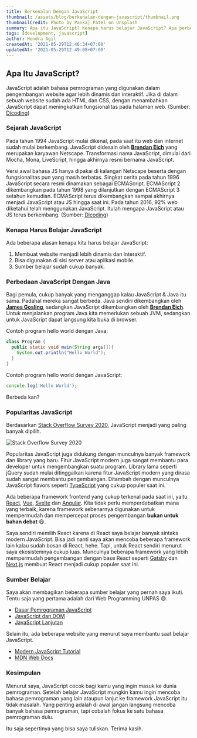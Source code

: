 ```yaml
---
title: Berkenalan Dengan JavaScript
thumbnail: /assets/blog/berkenalan-dengan-javascript/thumbnail.png
thumbnailCredit: Photo by Pankaj Patel on Unsplash
summary: Apa itu JavaScript? Kenapa harus belajar JavaScript? Apa perbedaan JavaScript dengan Java? Saya akan sedikit membahas tentang JavaScript pada blog ini.
tags: [development, javascript]
author: Hendra Agil
createdAt: '2021-05-29T12:46:34+07:00'
updatedAt: '2021-05-29T12:49:08+07:00'
---
```


## Apa Itu JavaScript?

JavaScript adalah bahasa pemrograman yang digunakan dalam pengembangan website agar lebih dinamis dan interaktif. Jika di dalam sebuah website sudah ada HTML dan CSS, dengan menambahkan JavaScript dapat meningkatkan fungsionalitas pada halaman web. (Sumber: [Dicoding](https://www.dicoding.com/blog/apa-itu-javascript-fungsi-dan-contohnya/))

### Sejarah JavaScript

Pada tahun 1994 JavaScript mulai dikenal, pada saat itu web dan internet sudah mulai berkembang. JavaScript didesain oleh **[Brendan Eich](https://en.wikipedia.org/wiki/Brendan_Eich)** yang merupakan karyawan Netscape. Transformasi nama JavaScript, dimulai dari Mocha, Mona, LiveScript, hingga akhirnya resmi bernama JavaScript.

Versi awal bahasa JS hanya dipakai di kalangan Netscape beserta dengan fungsionalitas pun yang masih terbatas. Singkat cerita pada tahun 1996 JavaScript secara resmi dinamakan sebagai ECMAScript. ECMAScript 2 dikembangkan pada tahun 1998 yang dilanjutkan dengan ECMAScript 3 setahun kemudian. ECMAScript terus dikembangkan sampai akhirnya menjadi JavaScript atau JS hingga saat ini. Pada tahun 2016, 92% web diketahui telah menggunakan JavaScript. Itulah mengapa JavaScript atau JS terus berkembang. (Sumber: [Dicoding](https://www.dicoding.com/blog/apa-itu-javascript-fungsi-dan-contohnya/))

### Kenapa Harus Belajar JavaScript

Ada beberapa alasan kenapa kita harus belajar JavaScript:

1. Membuat website menjadi lebih dinamis dan interaktif.
2. Bisa digunakan di sisi server atau aplikasi mobile.
3. Sumber belajar sudah cukup banyak.

### Perbedaan JavaScript Dengan Java

Bagi pemula, cukup banyak yang menganggap kalau JavaScript & Java itu sama. Padahal mereka sangat berbeda. Java sendiri dikembangkan oleh **[James Gosling](https://en.wikipedia.org/wiki/James_Gosling)**, sedangkan JavaScript dikembangkan oleh **[Brendan Eich](https://en.wikipedia.org/wiki/Brendan_Eich)**. Untuk menjalankan program Java kita memerlukan sebuah JVM, sedangkan untuk JavaScript dapat langsung kita buka di browser.

Contoh program hello world dengan Java:

```java
class Program {
  public static void main(String args[]){
    System.out.println("Hello World");
  }
}
```

Contoh program hello world dengan JavaScript:

```js
console.log('Hello World');
```

Berbeda kan?

### Popularitas JavaScript

Berdasarkan [Stack Overflow Survey 2020](https://insights.stackoverflow.com/survey/2020#most-popular-technologies), JavaScript menjadi yang paling banyak dipilih.

![Stack Overflow Survey 2020](https://cdn.discordapp.com/attachments/861443943065321483/1101056216991535155/image.png)

Popularitas JavaScript juga didukung dengan munculnya banyak framework dan library yang baru. Fitur JavaScript modern juga sangat membantu para developer untuk mengembangkan suatu program. Library lama seperti jQuery sudah mulai ditinggalkan karena fitur JavaScript modern yang dirasa sudah sangat membantu pengembangan. Ditambah dengan munculnya JavaScript flavors seperti [TypeScript](https://www.typescriptlang.org/) yang cukup populer saat ini.

Ada beberapa framework frontend yang cukup terkenal pada saat ini, yaitu [React](https://reactjs.org/), [Vue](https://vuejs.org/), [Svelte](https://svelte.dev/) dan [Angular](https://angular.io/). Kita tidak perlu memperdebatkan mana yang terbaik, karena framework sebenarnya digunakan untuk mempermudah dan mempercepat proses pengembangan **bukan untuk bahan debat** 😆.

Saya sendiri memilih React karena di React saya belajar banyak sintaks modern JavaScript. Bisa jadi nanti saya akan mencoba beberapa framework lain kalau sudah bosan di React, hehe. Tapi, untuk React sendiri menurut saya ekosistemnya cukup luas. Munculnya beberapa framework yang lebih mempermudah pengembangan dengan base React seperti [Gatsby](https://www.gatsbyjs.com/) dan [Next.js](https://nextjs.org/) membuat React menjadi cukup populer saat ini.

### Sumber Belajar

Saya akan membagikan beberapa sumber belajar yang pernah saya ikuti. Tentu saja yang pertama adalah dari Web Programming UNPAS 😄.

- [Dasar Pemrograman JavaScript](https://www.youtube.com/playlist?list=PLFIM0718LjIWXagluzROrA-iBY9eeUt4w)
- [JavaScript dan DOM](https://www.youtube.com/playlist?list=PLFIM0718LjIWB3YRoQbQh82ZewAGtE2-3)
- [JavaScript Lanjutan](https://www.youtube.com/playlist?list=PLFIM0718LjIUGpY8wmE41W7rTJo_3Y46-)

Selain itu, ada beberapa website yang menurut saya membantu saat belajar JavaScript.

- [Modern JavaScript Tutorial](https://javascript.info/)
- [MDN Web Docs](https://developer.mozilla.org/en-US/docs/Web/javascript)

### Kesimpulan

Menurut saya, JavaScript cocok bagi kamu yang ingin masuk ke dunia pemrograman. Setelah belajar JavaScript mungkin kamu ingin mencoba bahasa pemrograman yang lain ataupun lanjut ke framework JavaScript itu tidak masalah. Yang penting adalah di awal jangan langsung mencoba banyak bahasa pemrograman, tapi cobalah fokus ke satu bahasa pemrograman dulu.

Itu saja sepertinya yang bisa saya tuliskan. Terima kasih.
